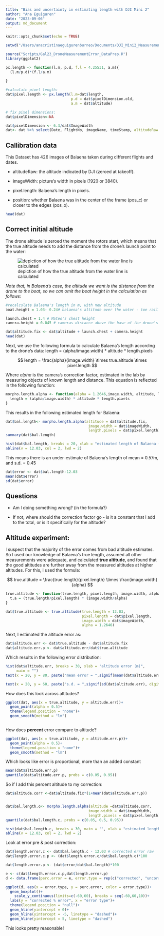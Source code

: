 ```yaml
---
title: "Bias and uncertainty in estimating length with DJI Mini 2"
author: "Ana Eguiguren"
date: "2023-09-06"
output: md_document
---
```


```r
knitr::opts_chunk$set(echo = TRUE)
```

```r
setwd("/Users/anacristinaeguigurenburneo/Documents/DJI_Mini2_Measurement_Error/")

source("Scripts/Gal23_DroneMeasurementError_DataPrep.R")
library(ggplot2)

```

```r
px.length <- function(l.m, p.d, f.l = 4.25531, a.m){
  (l.m/p.d)*(f.l/a.m)
  
}

#calculate pixel length:
dat$pixel.length <- px.length(l.m=dat$length, 
                              p.d = dat$pixelDimension.old, 
                              a.m = dat$altitude)

# fix pixel dimensions:
dat$pixelDimension<-NA

dat$pixelDimension <- 6.3/dat$ImageWidth
dat<- dat %>% select(Date, FlightNo, imageName, timeStamp, altitudeRaw = altitude, imageWidth = ImageWidth, pixel.length, position = pos)

```


## Callibration data

This Dataset has 426 images of Balaena taken during different flights and dates. 

* altitudeRaw: the altitude indicated by DJI (zeroed at takeoff).

* imageWidth: picture's width in pixels (1920 or 3840).

* pixel.length: Balaena's length in pixels.

* position: whether Balaena was in the center of the frame (pos_c) or closer to the edges (pos_o).



```r
head(dat)
```

## Correct initial altitude
The drone altitude is zeroed the moment the rotors start, which means that the true altitude needs to add the distance from the drone's launch point to the water:

![depiction of how the true altitude from the water line is calculated](Graphical/altitude_diagram.jpeg)


*Note that, in Balaena's case, the altitude we want is the distance from the drone to the boat, so we can omit the boat height in the calculation as follows:*

```r
#recalculate Balaena's length in m, with new altitude 
boat.height = 1.03- 0.24# balaena's altitude over the water - toe rail

launch.chest = 1.4 # Mateo's chest height
camera.height = 0.045 # cameras distance above the base of the drone's legsfrom legs

dat$altitude.fix <- dat$altitude + launch.chest + camera.height
head(dat)
```

Next, we use the following formula to calculate Balaena's length according to the drone's data:
  length = (alpha/image.width) * altitude * length.pixels

$$
length = \frac{alpha}{image.width}  \times true.altitude \times pixel.length 
$$

Where *alpha* is the camera's correction factor, estimated in the lab by measuring objects of known length and distance.
This equation is reflected in the following function:

```r
morpho.length.alpha <- function(alpha = 1.2646,image.width, altitude, length.pixels){
  length = (alpha/image.width) * altitude * length.pixels
}
```

This results in the following estimated length for Balaena:
```r
dat$bal.length<- morpho.length.alpha(altitude = dat$altitude.fix,
                                      image.width = dat$imageWidth,
                                      length.pixels = dat$pixel.length)
summary(dat$bal.length)


```


```r
hist(dat$bal.length, breaks = 20, xlab = "estimated length of Balaena (m)", main = "")
abline(v = 12.03, col = 2, lwd = 2)
```

This means there is an under-estimate of Balaena's length of mean = 0.57m, and s.d. = 0.45
```r
dat$error <- dat$bal.length-12.03
mean(dat$error)
sd(dat$error)
```

## Questions

* Am I doing something wrong? (in the formula?)



* If not, where should the correction factor go - is it a constant that I add to the total, or is it specifically for the altitude?

## Altitude experiment:
I suspect that the majority of the error comes from bad altitude estimates. So I used our knowledge of Balaena's true length, assumed all other measurements were adequate, and calculated **true altitude**, and found that the good altitudes are further away from the measured altitudes at higher altitudes. For this, I used the formula:

$$
true.altitude = \frac{true.length}{pixel.length}  \times \frac{image.width}{alpha}
$$
```r
true.altitude <- function(true.length, pixel.length, image.width, alpha){
  t.a = (true.length/pixel.length) * (image.width/alpha)
}

dat$true.altitude <- true.altitude(true.length = 12.03, 
                                   pixel.length = dat$pixel.length, 
                                   image.width = dat$imageWidth, 
                                   alpha = 1.2646)
```

Next, I estimated the altitude error as:
```r
dat$altitude.err <- dat$true.altitude - dat$altitude.fix
dat$altitude.err.p <- dat$altitude.err/dat$true.altitude
```


Which results in the following error distribution:
```r
hist(dat$altitude.err, breaks = 30, xlab = "altitude error (m)", 
     main = "")
text(x = 20, y = 80, paste("mean error = ",signif(mean(dat$altitude.err), digits =3)))

text(x = 20, y = 60, paste("s.d. = ",signif(sd(dat$altitude.err), digits =3)))


```

How does this look across altitudes?
```r

ggplot(dat, aes(x = true.altitude, y = altitude.err))+
  geom_point(alpha = 0.5)+
  theme(legend.position = "none")+ 
  geom_smooth(method = "lm")
  

```

How does **percent** error compare to altitude?

```r

ggplot(dat, aes(x = true.altitude, y = altitude.err.p))+
  geom_point(alpha = 0.5)+
  theme(legend.position = "none")+ 
  geom_smooth(method = "lm")

```

Which looks like error is proportional, more than an added constant
```r
mean(dat$altitude.err.p)
quantile(dat$altitude.err.p, probs = c(0.05, 0.95))
```

So if I add this percent altitude to my correction:
```r
dat$altitude.corr <-dat$altitude.fix*(1+mean(dat$altitude.err.p))


dat$bal.length.c<- morpho.length.alpha(altitude =dat$altitude.corr,
                                      image.width = dat$imageWidth,
                                      length.pixels = dat$pixel.length)
quantile(dat$bal.length.c, probs = c(0.05, 0.5, 0.95))

```


```r
hist(dat$bal.length.c, breaks = 30, main = "", xlab = "estimated length")
abline(v = 12.03, col = 2, lwd = 2)

```

Look at error pre & post correction:
```r
dat$length.error.c <- dat$bal.length.c - 12.03 # corrected error raw
dat$length.error.c.p <- (dat$length.error.c/dat$bal.length.c)*100

dat$length.error.p <- (dat$error/dat$bal.length)*100

e <- c(dat$length.error.c.p,dat$length.error.p)
d <- data.frame(perc.error = e, error.type = rep(c("corrected", "uncorrected"), each = length(dat$bal.length)))

```


```r

ggplot(d, aes(x = error.type, y = perc.error, color = error.type))+
  geom_boxplot()+
    scale_y_continuous(limits=c(-60,60), breaks = seq(-60,60,10))+
  labs(y = "corrected % error", x = "error type")+
  theme(legend.position = "null")+
  geom_hline(yintercept = 0)+
  geom_hline(yintercept = -5, linetype = "dashed")+
  geom_hline(yintercept = 5, linetype = "dashed")


```


This looks pretty reasonable!